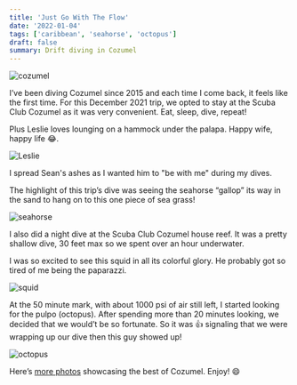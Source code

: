 ```yaml
---
title: 'Just Go With The Flow'
date: '2022-01-04'
tags: ['caribbean', 'seahorse', 'octopus']
draft: false
summary: Drift diving in Cozumel
---
```


<Image src="/static/images/cozumel-121821/cozumel.jpeg" width={800} height={627} alt="cozumel" />

I’ve been diving Cozumel since 2015 and each time I come back, it feels like the first time. For this December 2021 trip, we opted to stay at the Scuba Club Cozumel as it was very convenient. Eat, sleep, dive, repeat!

Plus Leslie loves lounging on a hammock under the palapa. Happy wife, happy life 😂.

<Image src="/static/images/cozumel-121821/leslie.jpeg" width={800} height={627} alt="Leslie" />

I spread Sean's ashes as I wanted him to "be with me" during my dives.

The highlight of this trip’s dive was seeing the seahorse “gallop” its way in the sand to hang on to this one piece of sea grass!

<Image src="/static/images/cozumel-121821/seahorse.jpg" width={800} height={627} alt="seahorse" />

I also did a night dive at the Scuba Club Cozumel house reef. It was a pretty shallow dive, 30 feet max so we spent over an hour underwater.

I was so excited to see this squid in all its colorful glory. He probably got so tired of me being the paparazzi.

<Image src="/static/images/cozumel-121821/squid.jpg" width={800} height={627} alt="squid" />

At the 50 minute mark, with about 1000 psi of air still left, I started looking for the pulpo (octopus). After spending more than 20 minutes looking, we decided that we would’t be so fortunate. So it was 👍 signaling that we were wrapping up our dive then this guy showed up!

<Image src="/static/images/cozumel-121821/octopus.jpg" width={800} height={627} alt="octopus" />

Here’s [more photos](https://lightroom.adobe.com/shares/f09963b1d612492281cb6252910cef02) showcasing the best of Cozumel. Enjoy! 😄
